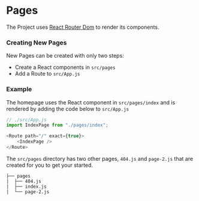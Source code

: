 
<Meta title="Intro/Pages"/>

# Pages

The Project uses [React Router Dom](https://reactrouter.com/web/guides/quick-start) to render its components.


### Creating New Pages

New Pages can be created with only two steps:

- Create a React components in `src/pages`
- Add a Route to `src/App.js`

### Example

The homepage uses the React component in `src/pages/index` and is rendered by adding the code below to `src/App.js`

```js
// ./src/App.js
import IndexPage from "./pages/index";

<Route path="/" exact={true}>
    <IndexPage />
</Route>
```

The `src/pages` directory has two other pages, `404.js` and `page-2.js` that are created for you to get your started.

```
├── pages
|  ├── 404.js
|  ├── index.js
|  └── page-2.js
```
